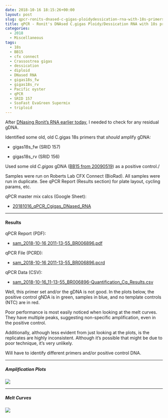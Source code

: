```yaml
---
date: 2018-10-16 18:15:26+00:00
layout: post
slug: qpcr-ronits-dnased-c-gigas-ploidydessication-rna-with-18s-primers
title: qPCR - Ronit's DNAsed C.gigas Ploidy/Dessication RNA with 18s primers
categories:
  - 2018
  - Miscellaneous
tags:
  - 18s
  - BB15
  - cfx connect
  - Crassostrea gigas
  - dessication
  - diploid
  - DNased RNA
  - gigas18s_fw
  - gigas18s_rv
  - Pacific oyster
  - qPCR
  - SRID 157
  - SsoFast EvaGreen Supermix
  - triploid
---
```


After [DNasing Ronit's RNA earlier today](2018-10-16-dnase-treatment-ronits-c-gigas-ploiyddessication-ctenidia-rna.html), I needed to check for any residual gDNA.

Identified some old, old C.gigas 18s primers that _should_ amplify gDNA:





  * gigas18s_fw (SRID 157)


  * gigas18s_rv (SRID 156)



Used some old _C.gigas_ gDNA ([BB15 from 20090519](https://robertslab.github.io/sams-notebook/posts/2009-05-15-gdna-isolation-macs-bb-and-dh-site-samples/)) as a positive control./

Samples were run on Roberts Lab CFX Connect (BioRad). All samples were run in duplicate. See qPCR Report (Results section) for plate layout, cycling params, etc.

qPCR master mix calcs (Google Sheet):





  * [20181016_qPCR_Cgigas_DNased_RNA](https://docs.google.com/spreadsheets/d/1YcL-h1g0ee8XOlO49H7WmSalqT0BCtreVR4WaxV8dxA/edit?usp=sharing)





* * *





#### Results



qPCR Report (PDF):





  * [sam_2018-10-16 2011-13-55_BR006896.pdf](https://owl.fish.washington.edu/Athaliana/qPCR_data/qPCR_reports/sam_2018-10-16%2011-13-55_BR006896.pdf)



qPCR File (PCRD):



  * [sam_2018-10-16 2011-13-55_BR006896.pcrd](https://owl.fish.washington.edu/scaphapoda/qPCR_data/cfx_connect_data/sam_2018-10-16%2011-13-55_BR006896.pcrd)



qPCR Data (CSV):



  * [sam_2018-10-16_11-13-55_BR006896-Quantification_Cq_Results.csv](https://owl.fish.washington.edu/Athaliana/qPCR_data/sam_2018-10-16_11-13-55_BR006896-Quantification_Cq_Results.csv)



Well, this primer set and/or the gDNA is not good. In the plots below, the positive control gNDA is in green, samples in blue, and no template controls (NTC) are in red.

Poor performance is most easily noticed when looking at the melt curves. They have multiple peaks, suggesting non-specific amplification, even in the positive control.

Additionally, although less evident from just looking at the plots, is the replicates are highly inconsistent. Although it's possible that might be due to poor technique, it's very unlikely.

Will have to identify different primers and/or positive control DNA.



* * *





##### Amplification Plots



![](https://owl.fish.washington.edu/Athaliana/qPCR_data/sam_20181016_111355_amp_plots.png)



* * *





##### Melt Curves



![](https://owl.fish.washington.edu/Athaliana/qPCR_data/sam_20181016_111355_melt_plots.png)
